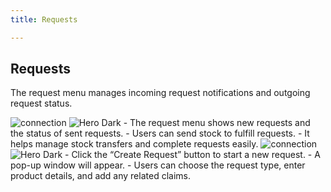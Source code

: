 ```yaml
---
title: Requests

---
```

## Requests
The request menu manages incoming request notifications and outgoing request status.


<Steps>
  <Step title="Requests">
   <img
  className="block dark:hidden"
  src="/images/img/requests.png"
  alt="connection"
/>
<img
  className="hidden dark:block"
  src="/images/img/requests-b.png"
  alt="Hero Dark"
/>
    - The request menu shows new requests and the status of sent requests.
    - Users can send stock to fulfill requests.
    - It helps manage stock transfers and complete requests easily.
  </Step>
  <Step title="Create">
     <img
  className="block dark:hidden"
  src="/images/img/create-rqst.png"
  alt="connection"
/>
<img
  className="hidden dark:block"
  src="/images/img/create-rqst-b.png"
  alt="Hero Dark"
/>
    - Click the “Create Request” button to start a new request.  
    - A pop-up window will appear.  
    - Users can choose the request type, enter product details, and add any related claims.
 </Step>

</Steps>







